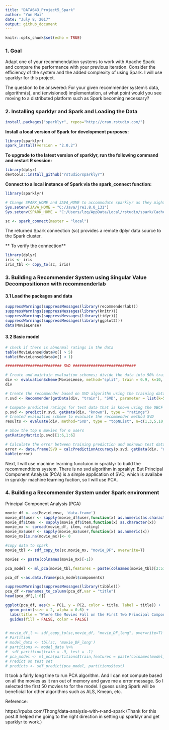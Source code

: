 ---
title: "DATA643_Project5_Spark"
author: "Yun Mai"
date: "July 8, 2017"
output: github_document
---

```{r setup, include=FALSE}
knitr::opts_chunk$set(echo = TRUE)
```

### 1. Goal 

Adapt one of your recommendation systems to work with Apache Spark and compare the performance with your previous iteration. Consider the efficiency of the system and the added complexity of using Spark. I will use sparklyr for this project. 

The question to be answered: For your given recommender system's data, algorithm(s), and (envisioned) implementation, at what point would you see moving to a distributed platform such as Spark becoming necessary?

### 2. Installing sparklyr and Spark and Loading the Data
```{r}
install.packages("sparklyr", repos="http://cran.rstudio.com/")
```

**Install a local version of Spark for development purposes:**
```{r,eval=F}
library(sparklyr)
spark_install(version = "2.0.2")
```

**To upgrade to the latest version of sparklyr, run the following command and restart R session:**
```{r}
library(dplyr)
devtools::install_github("rstudio/sparklyr")
```



**Connect to a local instance of Spark via the spark_connect function:**
```{r}
library(sparklyr)

# Change SPARK_HOME and JAVA_HOME to accommodate sparklyr as they might be set as different directory for scela and SparkR
Sys.setenv(JAVA_HOME = "C:/Java/jre1.8.0_131")
Sys.setenv(SPARK_HOME = "C:/Users/lzq/AppData/Local/rstudio/spark/Cache/spark-2.0.2-bin-hadoop2.7")

sc <- spark_connect(master = "local")
```

The returned Spark connection (sc) provides a remote dplyr data source to the Spark cluster.


** To verify the connection**
```{r}
library(dplyr)
iris <- iris
iris_tbl <- copy_to(sc, iris)
```

### 3. Building a Recommender System using Singular Value Decompositionon with recommenderlab 

#### 3.1 Load the packages and data

```{r}
suppressWarnings(suppressMessages(library(recommenderlab)))
suppressWarnings(suppressMessages(library(knitr)))
suppressWarnings(suppressMessages(library(tidyr)))
suppressWarnings(suppressMessages(library(ggplot2)))
data(MovieLense)
```

#### 3.2 Basic model 

```{r}
# check if there is abnormal ratings in the data
table(MovieLense@data@x[] > 5)
table(MovieLense@data@x[] < 1)
```


```{r}
######################### SVD ############################

# Create and maintain evaluation schemes; divide the data into 90% training 10% test
div <- evaluationScheme(MovieLense, method="split", train = 0.9, k=10, given = 15, goodRating = 3)
div

# Create the recommender based on SVD algorithm using the training data
r.svd <- Recommender(getData(div, "train"), "SVD", parameter = list(k=50, maxiter = 100, normalize = "Z-score"))

# Compute predicted ratings for test data that is known using the UBCF algorithm
p.svd <- predict(r.svd, getData(div, "known"), type = "ratings")
# Created evaluation scheme to evaluate the recommender method SVD
results <- evaluate(div, method="SVD", type = "topNList", n=c(1,3,5,10,15,20))

# Show the top 6 movies for 6 users
getRatingMatrix(p.svd)[1:6,1:6]

# Calculate the error between training prediction and unknown test data
error <- data.frame(SVD = calcPredictionAccuracy(p.svd, getData(div, "unknown")))
kable(error)
```

Next, I will use machine learning functuion in spraklyr to build the recommendtions system. There is no svd algorithm in spraklyr. But Principal Component Analysis (PCA) is a simple application of SVD,  which is availabe in spraklyr machine learning fuction, so I will use PCA. 

### 4. Building a Recommender System under Spark environment 

Principal Component Analysis (PCA)
```{r}
movie_df <- as(MovieLense, 'data.frame')
movie_df$user <- sapply(movie_df$user,function(x) as.numeric(as.character(x)))
movie_df$item  <- sapply(movie_df$item,function(x) as.character(x))
movie_mx <- spread(movie_df, item, rating)
movie_mx$user <- sapply(movie_mx$user,function(x) as.numeric(x))
movie_mx[is.na(movie_mx)]<- 0

#copy data to spark
movie_tbl <- sdf_copy_to(sc,movie_mx, "movie_DF", overwrite=T)

movies <- paste(colnames(movie_mx)[-1])

pca_model <- ml_pca(movie_tbl,features = paste(colnames(movie_tbl)[2:51]))

pca_df <-as.data.frame(pca_model$components)

suppressWarnings(suppressMessages(library(tibble)))
pca_df <-rownames_to_column(pca_df,var = "title")
head(pca_df[,1:6])

ggplot(pca_df, aes(x = PC1, y = PC2, color = title, label = title)) +
  geom_point(size = 2, alpha = 0.6) +
  labs(title = "Where the Movies Fall on the First Two Principal Components", x = paste0("PC1: ", round(pca_model$explained.variance[1], digits = 2) * 100, "% variance"),y = paste0("PC2: ", round(pca_model$explained.variance[2], digits = 2) * 100, "% variance")) +
  guides(fill = FALSE, color = FALSE)
  

# movie_df_l <- sdf_copy_to(sc,movie_df, "movie_DF_long", overwrite=T)
# Partition
# model_data <- tbl(sc, 'movie_DF_long') 
# partitions <- model_data %>%
#  sdf_partition(train = .9, test = .1)
# pca_model <- ml_pca(partitions$train,features = paste(colnames(model_data)[2:51]))
# Predict on test set
# predicts <- sdf_predict(pca_model, partitions$test) 
```


It took a fairly long time to run PCA algorithm. And I can not compute based on all the movies as it ran out of memory and gave me a error message. So I selected the first 50 movies to for the model. I guess using Spark will be beneficial for other algorithms such as ALS, Kmean, etc.

Reference:
 
https://rpubs.com/Thong/data-analysis-with-r-and-spark (Thank for this post.It helped me going to the right direction in setting up sparklyr and get sparklyr to work.)
